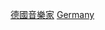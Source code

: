{{Commons category|Musicians from Germany by instrument}}
{{portal|人物|德國|音樂}}

{{container category}}

[[Category:德國音樂家|]]
[[Category:依國籍劃分的各樂器音樂家|Germany]]